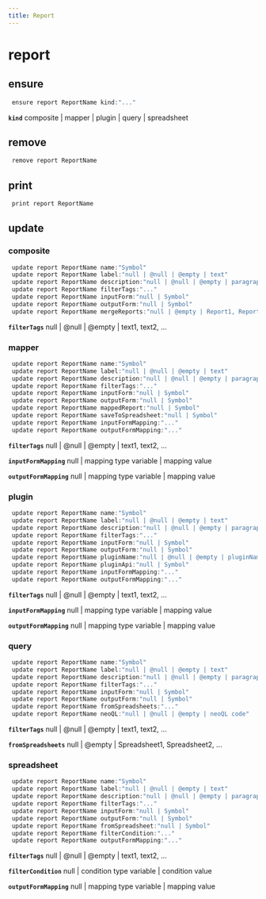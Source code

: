 ```yaml
---
title: Report
---
```


# report

## ensure

```js filename="Terminal" copy
 ensure report ReportName kind:"..."
```

**`kind`**
composite | mapper | plugin | query | spreadsheet


## remove

```js filename="Terminal" copy
 remove report ReportName
```


## print

```js filename="Terminal" copy
 print report ReportName
```


## update

### composite
```js filename="Terminal" copy
 update report ReportName name:"Symbol"
 update report ReportName label:"null | @null | @empty | text"
 update report ReportName description:"null | @null | @empty | paragraph"
 update report ReportName filterTags:"..."
 update report ReportName inputForm:"null | Symbol"
 update report ReportName outputForm:"null | Symbol"
 update report ReportName mergeReports:"null | @empty | Report1, Report2, ..."
```

**`filterTags`**
null | @null | @empty | text1, text2, ...

### mapper
```js filename="Terminal" copy
 update report ReportName name:"Symbol"
 update report ReportName label:"null | @null | @empty | text"
 update report ReportName description:"null | @null | @empty | paragraph"
 update report ReportName filterTags:"..."
 update report ReportName inputForm:"null | Symbol"
 update report ReportName outputForm:"null | Symbol"
 update report ReportName mappedReport:"null | Symbol"
 update report ReportName saveToSpreadsheet:"null | Symbol"
 update report ReportName inputFormMapping:"..."
 update report ReportName outputFormMapping:"..."
```

**`filterTags`**
null | @null | @empty | text1, text2, ...

**`inputFormMapping`**
null | mapping type variable | mapping value

**`outputFormMapping`**
null | mapping type variable | mapping value

### plugin
```js filename="Terminal" copy
 update report ReportName name:"Symbol"
 update report ReportName label:"null | @null | @empty | text"
 update report ReportName description:"null | @null | @empty | paragraph"
 update report ReportName filterTags:"..."
 update report ReportName inputForm:"null | Symbol"
 update report ReportName outputForm:"null | Symbol"
 update report ReportName pluginName:"null | @null | @empty | pluginName"
 update report ReportName pluginApi:"null | Symbol"
 update report ReportName inputFormMapping:"..."
 update report ReportName outputFormMapping:"..."
```

**`filterTags`**
null | @null | @empty | text1, text2, ...

**`inputFormMapping`**
null | mapping type variable | mapping value

**`outputFormMapping`**
null | mapping type variable | mapping value

### query
```js filename="Terminal" copy
 update report ReportName name:"Symbol"
 update report ReportName label:"null | @null | @empty | text"
 update report ReportName description:"null | @null | @empty | paragraph"
 update report ReportName filterTags:"..."
 update report ReportName inputForm:"null | Symbol"
 update report ReportName outputForm:"null | Symbol"
 update report ReportName fromSpreadsheets:"..."
 update report ReportName neoQL:"null | @null | @empty | neoQL code"
```

**`filterTags`**
null | @null | @empty | text1, text2, ...

**`fromSpreadsheets`**
null | @empty | Spreadsheet1, Spreadsheet2, ...

### spreadsheet
```js filename="Terminal" copy
 update report ReportName name:"Symbol"
 update report ReportName label:"null | @null | @empty | text"
 update report ReportName description:"null | @null | @empty | paragraph"
 update report ReportName filterTags:"..."
 update report ReportName inputForm:"null | Symbol"
 update report ReportName outputForm:"null | Symbol"
 update report ReportName fromSpreadsheet:"null | Symbol"
 update report ReportName filterCondition:"..."
 update report ReportName outputFormMapping:"..."
```

**`filterTags`**
null | @null | @empty | text1, text2, ...

**`filterCondition`**
null | condition type variable | condition value

**`outputFormMapping`**
null | mapping type variable | mapping value


